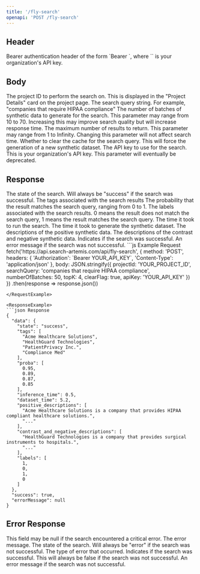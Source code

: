 ```yaml
---
title: '/fly-search'
openapi: 'POST /fly-search'
---
```


## Header

<ParamField header="Authorization" type="string"  required>
  Bearer authentication header of the form `Bearer <API_KEY>`, where `<API_KEY>` is your organization's API key.
</ParamField>

## Body

<ParamField query="projectId" type="string" required>
  The project ID to perform the search on. This is displayed in the "Project Details" card on the project page.
</ParamField>

<ParamField query="searchQuery" type="string" required>
  The search query string. For example, "companies that require HIPAA compliance"
</ParamField>

<ParamField query="numberOfBatches" type="integer" minimum="10" maximum="70" required>
  The number of batches of synthetic data to generate for the search. This parameter may range from 10 to 70. Increasing this may improve search quality but will increase response time.
</ParamField>

<ParamField query="topK" type="integer" required>
  The maximum number of results to return. This parameter may range from 1 to Infinity. Changing this parameter will not affect search time.
</ParamField>
<ParamField query="clearFlag" type="boolean" required>
  Whether to clear the cache for the search query. This will force the generation of a new synthetic dataset.
</ParamField>
<ParamField query="apiKey" type="string" required>
  The API key to use for the search. This is your organization's API key. This parameter will eventually be deprecated.
</ParamField>

## Response

<ResponseField name="data" type="object">
  <Expandable title="properties">
  <ResponseField name="state" type="string">
      The state of the search. Will always be "success" if the search was successful.
    </ResponseField>
    <ResponseField name="tags" type="string[]">
      The tags associated with the search results 
    </ResponseField>
    <ResponseField name="proba" type="number[]">
      The probability that the result matches the search query, ranging from 0 to 1.
    </ResponseField>
    <ResponseField name="labels" type="(0|1)[]">
      The labels associated with the search results. 0 means the result does not match the search query, 1 means the result matches the search query.
    </ResponseField>
    <ResponseField name="inference_time" type="number">
      The time it took to run the search.
    </ResponseField>
    <ResponseField name="dataset_time" type="number">
      The time it took to generate the synthetic dataset.
    </ResponseField>
    <ResponseField name="positive_descriptions" type="string[]">
      The descriptions of the positive synthetic data.
    </ResponseField>
    <ResponseField name="contrast_and_negative_descriptions" type="string[]">
      The descriptions of the contrast and negative synthetic data.
    </ResponseField>
  </Expandable>
</ResponseField>
<ResponseField name="success" type="boolean">
  Indicates if the search was successful.
</ResponseField>
<ResponseField name="errorMessage" type="string | null">
  An error message if the search was not successful.
</ResponseField>

<RequestExample>
```js Example Request
fetch('https://api.search-artemis.com/api/fly-search', {
  method: 'POST',
  headers: {
    'Authorization': `Bearer YOUR_API_KEY`,
    'Content-Type': 'application/json'
  },
  body: JSON.stringify({
    projectId: 'YOUR_PROJECT_ID',
    searchQuery: 'companies that require HIPAA compliance',
    numberOfBatches: 50,
    topK: 4,
    clearFlag: true,
    apiKey: 'YOUR_API_KEY'
  })
})
.then(response => response.json())

```
</RequestExample>

<ResponseExample>
```json Response
{
  "data": {
    "state": "success",
    "tags": [
      "Acme Healthcare Solutions",
      "HealthGuard Technologies",
      "PatientPrivacy Inc.",
      "Compliance Med"
    ],
    "proba": [
      0.95,
      0.89,
      0.87,
      0.85
    ],
    "inference_time": 0.5,
    "dataset_time": 5.2,
    "positive_descriptions": [
      "Acme Healthcare Solutions is a company that provides HIPAA compliant healthcare solutions.",
      "..."
    ],
    "contrast_and_negative_descriptions": [
      "HealthGuard Technologies is a company that provides surgical instruments to hospitals.",
      "..."
    ],
    "labels": [
      1,
      0,
      1,
      0
    ]
  },
  "success": true,
  "errorMessage": null
}
```
</ResponseExample>

## Error Response

<ResponseField name="data" type="object | null">
This field may be null if the search encountered a critical error.
  <Expandable title="properties">
  <ResponseField name="error" type="string">
      The error message.
    </ResponseField>
    <ResponseField name="state" type="string">
      The state of the search. Will always be "error" if the search was not successful.
    </ResponseField>
    <ResponseField name="error_type" type="no_bearer_token | invalid_bearer_token | api_key_not_set | invalid_api_key | dataframe_not_found | dataframe_missing_tag_column | dataframe_missing_embedding_column">
      The type of error that occurred.
    </ResponseField>
  </Expandable>
</ResponseField>
<ResponseField name="success" type="boolean">
  Indicates if the search was successful. This will always be false if the search was not successful.
</ResponseField>
<ResponseField name="errorMessage" type="string | null">
  An error message if the search was not successful.
</ResponseField>

